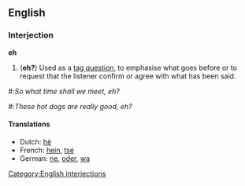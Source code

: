 ==English==
===Interjection===
[[Category:English interjections]]
'''eh'''

#('''eh?''') Used as a [[tag question]], to emphasise what goes before or to request that the listener confirm or agree with what has been said.
<!--other definitions?-->
#:''So what time shall we meet, eh?''
#:''These hot dogs are really good, eh?''

====Translations====
*Dutch: [[hè]]
*French: [[hein]], [[tsé]]
*German: [[ne]], [[oder]], [[wa]]